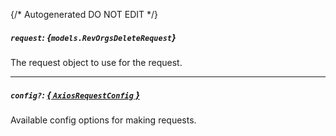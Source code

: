 {/* Autogenerated DO NOT EDIT  */}

##### `request`: *{`models.RevOrgsDeleteRequest`}*
The request object to use for the request.
<Collapsible openLabel={Labels.showProperties} closeLabel={Labels.hideProperties}>
    <RevOrgsDeleteRequest/>
</Collapsible>

---
##### `config?`: [*{ `AxiosRequestConfig` }*](https://axios-http.com/docs/req_config)
Available config options for making requests.


